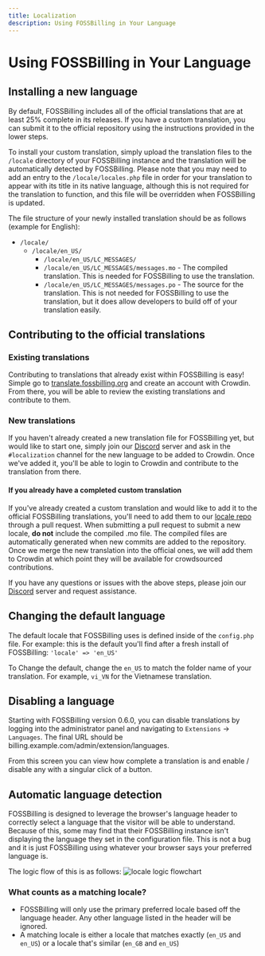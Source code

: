 ```yaml
---
title: Localization
description: Using FOSSBilling in Your Language
---
```



# <FontAwesomeIcon icon={faLanguage} /> Using FOSSBilling in Your Language

## Installing a new language

By default, FOSSBilling includes all of the official translations that are at least 25% complete in its releases. If you have a custom translation, you can submit it to the official repository using the instructions provided in the lower steps.

To install your custom translation, simply upload the translation files to the `/locale` directory of your FOSSBilling instance and the translation will be automatically detected by FOSSBilling.
Please note that you may need to add an entry to the `/locale/locales.php` file in order for your translation to appear with its title in its native language, although this is not required for the translation to function, and this file will be overridden when FOSSBilling is updated.

The file structure of your newly installed translation should be as follows (example for English):

- `/locale/`
  - `/locale/en_US/`
    - `/locale/en_US/LC_MESSAGES/`
    - `/locale/en_US/LC_MESSAGES/messages.mo` - The compiled translation. This is needed for FOSSBilling to use the translation.
    - `/locale/en_US/LC_MESSAGES/messages.po` - The source for the translation. This is not needed for FOSSBilling to use the translation, but it does allow developers to build off of your translation easily.

## Contributing to the official translations

### Existing translations

Contributing to translations that already exist within FOSSBilling is easy! Simple go to [translate.fossbilling.org](https://translate.fossbilling.org/) and create an account with Crowdin. From there, you will be able to review the existing translations and contribute to them.

### New translations

If you haven't already created a new translation file for FOSSBilling yet, but would like to start one, simply join our [Discord](https://fossbilling.org/discord) server and ask in the `#localization` channel for the new language to be added to Crowdin.
Once we've added it, you'll be able to login to Crowdin and contribute to the translation from there.

#### If you already have a completed custom translation

If you've already created a custom translation and would like to add it to the official FOSSBilling translations, you'll need to add them to our [locale repo](https://github.com/FOSSBilling/locale) through a pull request.
When submitting a pull request to submit a new locale, **do not** include the compiled .mo file. The compiled files are automatically generated when new commits are added to the repository.
Once we merge the new translation into the official ones, we will add them to Crowdin at which point they will be available for crowdsourced contributions.

If you have any questions or issues with the above steps, please join our [Discord](https://fossbilling.org/discord) server and request assistance.

## Changing the default language

The default locale that FOSSBilling uses is defined inside of the `config.php` file.
For example: this is the default you'll find after a fresh install of FOSSBilling:
`'locale' => 'en_US'`

To Change the default, change the `en_US` to match the folder name of your translation. For example, `vi_VN` for the Vietnamese translation.

## Disabling a language

Starting with FOSSBilling version 0.6.0, you can disable translations by logging into the administrator panel and navigating to `Extensions` -> `Languages`. The final URL should be billing.example.com/admin/extension/languages.

From this screen you can view how complete a translation is and enable / disable any with a singular click of a button.

## Automatic language detection

FOSSBilling is designed to leverage the browser's language header to correctly select a language that the visitor will be able to understand.
Because of this, some may find that their FOSSBilling instance isn't displaying the language they set in the configuration file. This is not a bug and it is just FOSSBilling using whatever your browser says your preferred language is.

The logic flow of this is as follows:
![locale logic flowchart](/img/docs/locale-logic-flow.png)

### What counts as a matching locale?

- FOSSBilling will only use the primary preferred locale based off the language header. Any other language listed in the header will be ignored.
- A matching locale is either a locale that matches exactly (`en_US` and `en_US`) or a locale that's similar (`en_GB` and `en_US`)
